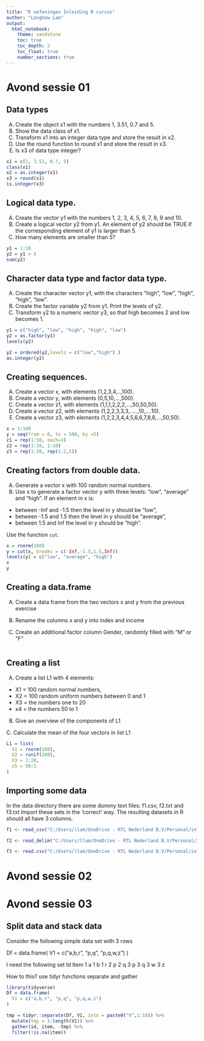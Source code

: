 ```yaml
---
title: "R oefeningen Inleiding R cursus"
author: "Longhow Lam"
output: 
  html_notebook:
    theme: sandstone
    toc: true
    toc_depth: 2
    toc_float: true
    number_sections: true
---
```


# Avond sessie 01

## Data types
A.	Create the object x1 with the numbers 1, 3.51, 0.7 and 5.
B.	Show the data class of x1.
C.	Transform x1 into an integer data type and store the result in x2.
D.	Use the round function to round x1 and store the result in x3.
E.	Is x3 of data type integer?


```r
x1 = c(1, 3.51, 0.7, 5)
class(x1)
x2 = as.integer(x1)
x3 = round(x1)
is.integer(x3)
```

## Logical data type.
A.	Create the vector y1 with the numbers 1, 2, 3, 4, 5, 6, 7, 8, 9 and 10.
B.	Create a logical vector y2 from y1. An element of y2 should be TRUE if the corresponding element of y1 is larger than 5.
C.	How many elements are smaller than 5?

```r
y1 = 1:10
y2 = y1 > 5
sum(y2)
```


## Character data type and factor data type.
A.	Create the character vector y1, with the characters “high”, “low”, “high”, “high”, “low”.
B.	Create the factor variable y2 from y1. Print the levels of y2.
C.	Transform y2 to a numeric vector y3, so that high becomes 2 and low becomes 1.

```r
y1 = c("high", "low", "high", "high", "low")
y2 = as.factor(y1)
levels(y2)

y2 = ordered(y2,levels = c("low","high") )
as.integer(y2)

```

## Creating sequences.
A.	Create a vector x, with elements (1,2,3,4,..,100).
B.	Create a vector y, with elements (0,5,10,...,500).
C.	Create a vector z1, with elements (1,1,1,2,2,2,...,50,50,50).
D.	Create a vector z2, with elements (1,2,2,3,3,3,.....,10,....10).
E.	Create a vector z3, with elements (1,2,2,3,4,4,5,6,6,7,8,8,...,50,50).

```r
x = 1:100
y = seq(from = 0, to = 500, by =5)
z1 = rep(1:50, each=3)
z2 = rep(1:10, 1:10)
z3 = rep(1:10, rep(1:2,5))
```

## Creating factors from double data.
A.	Generate a vector x with 100 random normal numbers.
B.	Use x to generate a factor vector y with three levels: “low”, “average” and “high”. If an element in x is:

*	between -Inf and -1.5 then the level in y should be “low”,
*	between -1.5 and 1.5 then the level in y should be “average”,
*	between 1.5 and Inf the level in y should be “high”.

Use the function `cut`.

```r
x = rnorm(100)
y = cut(x, breaks = c(-Inf,-1.5,1.5,Inf))
levels(y) = c("low", "average", "high")
x
y

```

## Creating a data.frame
A.	Create a data frame from the two vectors x and y from the previous exercise

B.	Rename the columns x and y into index and income

C.	Create an additional factor column Gender, randomly filled with “M” or “F”

```r

```

## Creating a list 

A.	Create a list L1 with 4 elements:

*	X1 = 100 random normal numbers,
*	X2  = 100 random uniform numbers between 0 and 1
*	X3 = the numbers one to 20
*	x4 = the numbers 50 to 1

B.  Give an overview of the components of L1

C. Calculate the mean of the four vectors in list L1

```r
L1 = list(
  X1 = rnorm(100),
  X2 = runif(200),
  X3 = 1:20,
  x5 = 50:1
)
```

## Importing some data

In the data directory there are some dummy text files: f1.csv, f2.txt and f3.txt
Import these sets in the ‘correct’ way. The resulting datasets in R should all have 3 columns.

```r
f1 <- read_csv("C:/Users/llam/OneDrive - RTL Nederland B.V/Personal/inleidingR/data/f1.csv",  skip = 3)

f2 <- read_delim("C:/Users/llam/OneDrive - RTL Nederland B.V/Personal/inleidingR/data/f2.txt",   " ")

f3 <- read.csv("C:/Users/llam/OneDrive - RTL Nederland B.V/Personal/inleidingR/data/f3.txt")
```


# Avond sessie 02



# Avond sessie 03

## Split data and stack data

Consider the following simple data set with 3 rows

Df = data.frame(
  V1 = c(“a,b,r”, “p,q”, “p,q,w,z”)
)

I need the following set
Id Item
1 a
1 b
1 r
2 p
2 q
3 p
3 q
3 w
3 z

How to this? use tidyr functions separate and gather

```r
library(tidyverse)
Df = data.frame(
  V1 = c("a,b,r", "p,q", "p,q,w,z")
)

tmp = tidyr::separate(Df, V1, into = paste0("V",1:10)) %>%
  mutate(tmp = 1:length(V1)) %>%
  gather(id, item, -tmp) %>%
  filter(!is.na(item))
```
